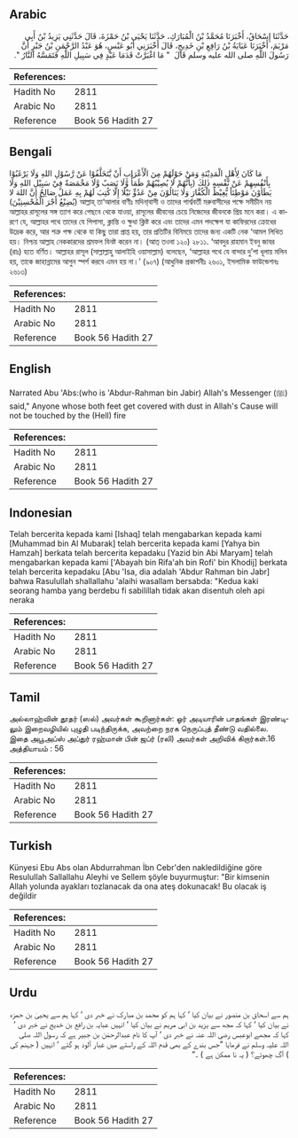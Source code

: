 ## Arabic


<div dir="rtl" lang="ar" style={{fontSize:'larger',backgroundColor:'#f8f9fa',padding:20}}>
حَدَّثَنَا إِسْحَاقُ، أَخْبَرَنَا مُحَمَّدُ بْنُ الْمُبَارَكِ، حَدَّثَنَا يَحْيَى بْنُ حَمْزَةَ، قَالَ حَدَّثَنِي يَزِيدُ بْنُ أَبِي مَرْيَمَ، أَخْبَرَنَا عَبَايَةُ بْنُ رَافِعِ بْنِ خَدِيجٍ، قَالَ أَخْبَرَنِي أَبُو عَبْسٍ، هُوَ عَبْدُ الرَّحْمَنِ بْنُ جَبْرٍ أَنَّ رَسُولَ اللَّهِ صلى الله عليه وسلم قَالَ ‏ "‏ مَا اغْبَرَّتْ قَدَمَا عَبْدٍ فِي سَبِيلِ اللَّهِ فَتَمَسَّهُ النَّارُ ‏"‏‏.‏
</div>
<div style={{backgroundColor:'#f8f9fa',padding:20, marginBottom: 10}}><table> <thead> <tr> <th>References:</th> <th></th> </tr> </thead> <tbody><tr><td>Hadith No</td><td>2811</td></tr><tr><td>Arabic No</td><td>2811</td></tr><tr><td>Reference</td><td>Book 56 Hadith 27</td></tr></tbody></table></div>

## Bengali


<div dir="ltr" lang="bn" style={{fontSize:'larger',backgroundColor:'#f8f9fa',padding:20}}>
مَا كَانَ لِأَهْلِ الْمَدِيْنَةِ وَمَنْ حَوْلَهُمْ مِنَ الْأَعْرَابِ أَنْ يَّتَخَلَّفُوْا عَنْ رَّسُوْلِ اللهِ وَلَا يَرْغَبُوْا بِأَنْفُسِهِمْ عَنْ نَّفْسِهِ ذٰلِكَ (بِأَنَّهُمْ لَا يُصِيْبُهُمْ ظَمَأٌ وَّلَا نَصَبٌ وَّلَا مَخْمَصَةٌ فِيْ سَبِيْلِ اللهِ وَلَا يَطَأُوْنَ مَوْطِئاً يُّغِيْظُ الْكُفَّارَ وَلَا يَنَالُوْنَ مِنْ عَدُوٍّ نَيْلًا إِلَّا كُتِبَ لَهُمْ بِهِ عَمَلٌ صَالِحٌ إِنَّ اللهَ لا يُضِيْعُ أَجْرَ الْمُحْسِنِيْنَ)) আল্লাহ্ তা‘আলার বাণীঃ মদিনা্বাসী ও তাদের পার্শ্ববর্তী মরুবাসীদের পক্ষে সমীচীন নয় আল্লাহর রাসূলের সঙ্গ ত্যাগ করে পেছনে থেকে যাওয়া, রাসূলের জীবনের চেয়ে নিজেদের জীবনকে প্রিয় মনে করা। এ কারণে যে, আল্লাহর পথে তাদের যে পিপাসা, ক্লান্তি ও ক্ষুধা ক্লিষ্ট করে এবং তাদের এমন পদক্ষেপ যা কাফিরদের ক্রোধের উদ্রেক করে, আর শত্রু পক্ষ থেকে যা কিছু তারা প্রাপ্ত হয়, তার প্রতিটির বিনিময়ে তাদের জন্য একটি নেক ‘আমল লিখিত হয়। নিশ্চয় আল্লাহ নেককারদের শ্রমফল বিনষ্ট করেন না। (আত্ তওবা ১২০) ২৮১১. ‘আবদুর রাহমান ইবনু জাবর (রাঃ) হতে বর্ণিত। আল্লাহর রাসূল (সাল্লাল্লাহু আলাইহি ওয়াসাল্লাম) বলেছেন, ‘আল্লাহর পথে যে বান্দার দু’পা ধূলায় মলিন হয়, তাকে জাহান্নামের আগুন স্পর্শ করবে এমন হয় না।’ (৯০৭) (আধুনিক প্রকাশনীঃ ২৬০১, ইসলামিক ফাউন্ডেশনঃ ২৬১৩)
</div>
<div style={{backgroundColor:'#f8f9fa',padding:20, marginBottom: 10}}><table> <thead> <tr> <th>References:</th> <th></th> </tr> </thead> <tbody><tr><td>Hadith No</td><td>2811</td></tr><tr><td>Arabic No</td><td>2811</td></tr><tr><td>Reference</td><td>Book 56 Hadith 27</td></tr></tbody></table></div>

## English


<div dir="ltr" lang="en" style={{fontSize:'larger',backgroundColor:'#f8f9fa',padding:20}}>
Narrated Abu 'Abs:(who is 'Abdur-Rahman bin Jabir) Allah's Messenger (ﷺ) said," Anyone whose both feet get covered with dust in Allah's Cause will not be touched by the (Hell) fire
</div>
<div style={{backgroundColor:'#f8f9fa',padding:20, marginBottom: 10}}><table> <thead> <tr> <th>References:</th> <th></th> </tr> </thead> <tbody><tr><td>Hadith No</td><td>2811</td></tr><tr><td>Arabic No</td><td>2811</td></tr><tr><td>Reference</td><td>Book 56 Hadith 27</td></tr></tbody></table></div>

## Indonesian


<div dir="ltr" lang="id" style={{fontSize:'larger',backgroundColor:'#f8f9fa',padding:20}}>
Telah bercerita kepada kami [Ishaq] telah mengabarkan kepada kami [Muhammad bin Al Mubarak] telah bercerita kepada kami [Yahya bin Hamzah] berkata telah bercerita kepadaku [Yazid bin Abi Maryam] telah mengabarkan kepada kami ['Abayah bin Rifa'ah bin Rofi' bin Khodij] berkata telah bercerita kepadaku [Abu 'Isa, dia adalah 'Abdur Rahman bin Jabr] bahwa Rasulullah shallallahu 'alaihi wasallam bersabda: "Kedua kaki seorang hamba yang berdebu fi sabilillah tidak akan disentuh oleh api neraka
</div>
<div style={{backgroundColor:'#f8f9fa',padding:20, marginBottom: 10}}><table> <thead> <tr> <th>References:</th> <th></th> </tr> </thead> <tbody><tr><td>Hadith No</td><td>2811</td></tr><tr><td>Arabic No</td><td>2811</td></tr><tr><td>Reference</td><td>Book 56 Hadith 27</td></tr></tbody></table></div>

## Tamil


<div dir="ltr" lang="ta" style={{fontSize:'larger',backgroundColor:'#f8f9fa',padding:20}}>
அல்லாஹ்வின் தூதர் (ஸல்) அவர்கள் கூறினார்கள்: ஓர் அடியாரின் பாதங்கள் இரண்டிலும் இறைவழியில் புழுதி படிந்திருக்க, அவற்றை நரக நெருப்புத் தீண்டு வதில்லை. இதை அபூஅப்ஸ் அப்துர் ரஹ்மான் பின் ஜப்ர் (ரலி) அவர்கள் அறிவிக் கிறார்கள்.16 அத்தியாயம் : 56
</div>
<div style={{backgroundColor:'#f8f9fa',padding:20, marginBottom: 10}}><table> <thead> <tr> <th>References:</th> <th></th> </tr> </thead> <tbody><tr><td>Hadith No</td><td>2811</td></tr><tr><td>Arabic No</td><td>2811</td></tr><tr><td>Reference</td><td>Book 56 Hadith 27</td></tr></tbody></table></div>

## Turkish


<div dir="ltr" lang="tr" style={{fontSize:'larger',backgroundColor:'#f8f9fa',padding:20}}>
Künyesi Ebu Abs olan Abdurrahman İbn Cebr'den nakledildiğine göre ResuluIlah Sallallahu Aleyhi ve Sellem şöyle buyurmuştur: "Bir kimsenin Allah yolunda ayakları tozlanacak da ona ateş dokunacak! Bu olacak iş değildir
</div>
<div style={{backgroundColor:'#f8f9fa',padding:20, marginBottom: 10}}><table> <thead> <tr> <th>References:</th> <th></th> </tr> </thead> <tbody><tr><td>Hadith No</td><td>2811</td></tr><tr><td>Arabic No</td><td>2811</td></tr><tr><td>Reference</td><td>Book 56 Hadith 27</td></tr></tbody></table></div>

## Urdu


<div dir="rtl" lang="ur" style={{fontSize:'larger',backgroundColor:'#f8f9fa',padding:20}}>
ہم سے اسحاق بن منصور نے بیان کیا ‘ کہا ہم کو محمد بن مبارک نے خبر دی ‘ کہا ہم سے یحییٰ بن حمزہ نے بیان کیا ‘ کہا کہ مجھ سے یزید بن ابی مریم نے بیان کیا ‘ انہیں عبایہ بن رافع بن خدیج نے خبر دی ‘ کہا کہ مجھے ابوعبس رضی اللہ عنہ نے خبر دی ‘ آپ کا نام عبدالرحمٰن بن جبیر ہے کہ رسول اللہ صلی اللہ علیہ وسلم نے فرمایا ”جس بندے کے بھی قدم اللہ کے راستے میں غبار آلود ہو گئے ‘ انہیں ( جہنم کی ) آگ چھوئے؟ ( یہ نا ممکن ہے ) ۔“
</div>
<div style={{backgroundColor:'#f8f9fa',padding:20, marginBottom: 10}}><table> <thead> <tr> <th>References:</th> <th></th> </tr> </thead> <tbody><tr><td>Hadith No</td><td>2811</td></tr><tr><td>Arabic No</td><td>2811</td></tr><tr><td>Reference</td><td>Book 56 Hadith 27</td></tr></tbody></table></div>